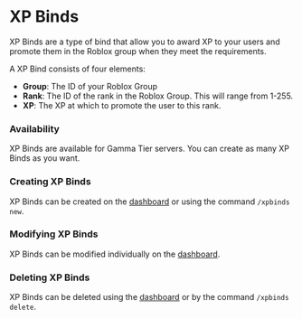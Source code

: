 # XP Binds

XP Binds are a type of bind that allow you to award XP to your users and promote them in the Roblox group when they meet the requirements.

A XP Bind consists of four elements:

- **Group**: The ID of your Roblox Group
- **Rank**: The ID of the rank in the Roblox Group. This will range from 1-255.
- **XP**: The XP at which to promote the user to this rank.

### Availability

XP Binds are available for Gamma Tier servers. You can create as many XP Binds as you want.

### Creating XP Binds

XP Binds can be created on the [dashboard](https://dashboard.rowifi.xyz) or using the command `/xpbinds new`.

### Modifying XP Binds

XP Binds can be modified individually on the [dashboard](https://dashboard.rowifi.xyz).

### Deleting XP Binds

XP Binds can be deleted using the [dashboard](https://dashboard.rowifi.xyz) or by the command `/xpbinds delete`.